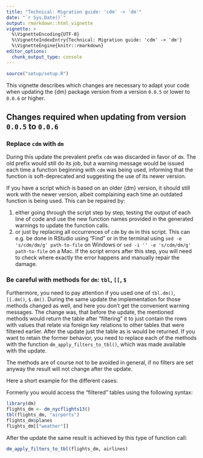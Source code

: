 ```yaml
---
title: "Technical: Migration guide: 'cdm' -> 'dm'"
date: "`r Sys.Date()`"
output: rmarkdown::html_vignette
vignette: >
  %\VignetteEncoding{UTF-8}
  %\VignetteIndexEntry{Technical: Migration guide: 'cdm' -> 'dm'}
  %\VignetteEngine{knitr::rmarkdown}
editor_options:
  chunk_output_type: console
---
```



``````r
source("setup/setup.R")
``````

This vignette describes which changes are necessary to adapt your code when updating the {dm} package version from a version `0.0.5` or lower to `0.0.6` or higher.

## Changes required when updating from version `0.0.5` to `0.0.6`

### Replace `cdm` with `dm`

During this update the prevalent prefix `cdm` was discarded in favor of `dm`.
The old prefix would still do its job, but a warning message would be issued each time a function beginning with `cdm` was being used, informing that the function is soft-deprecated and suggesting the use of its newer version.

If you have a script which is based on an older {dm} version, it should still work with the newer version, albeit complaining each time an outdated function is being used.
This can be repaired by:

1. either going through the script step by step, testing the output of each line of code and use the new function names provided in the generated warnings to update the function calls.
1. or just by replacing all occurrences of `cdm` by `dm` in this script. This can e.g. be done in RStudio using "Find" or in the terminal using `sed -e 's/cdm/dm/g' path-to-file` on Windows or `sed -i '' -e 's/cdm/dm/g' path-to-file` on a Mac. If the script errors after this step, you will need to check where exactly the error happens and manually repair the damage.

### Be careful with methods for `dm`: `tbl`, `[[`, `$`

Furthermore, you need to pay attention if you used one of `tbl.dm()`, `[[.dm()`, `$.dm()`.
During the same update the implementation for those methods changed as well, and here you don't get the convenient warning messages.
The change was, that before the update, the mentioned methods would return the table after "filtering" it to just contain the rows with values that relate via foreign key relations to other tables that were filtered earlier.
After the update just the table as is would be returned.
If you want to retain the former behavior, you need to replace each of the methods with the function `dm_apply_filters_to_tbl()`, which was made available with the update.

The methods are of course not to be avoided in general, if no filters are set anyway the result will not change after the update.

Here a short example for the different cases:

Formerly you would access the "filtered" tables using the following syntax:

```r
library(dm)
flights_dm <- dm_nycflights13()
tbl(flights_dm, "airports")
flights_dm$planes
flights_dm[["weather"]]
```

After the update the same result is achieved by this type of function call:

```r
dm_apply_filters_to_tbl(flights_dm, airlines)
```

